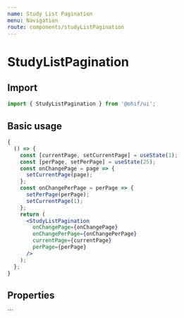 ```yaml
---
name: Study List Pagination
menu: Navigation
route: components/studyListPagination
---
```




# StudyListPagination

## Import

```javascript
import { StudyListPagination } from '@ohif/ui';
```

## Basic usage

```jsx live
{
  () => {
    const [currentPage, setCurrentPage] = useState(1);
    const [perPage, setPerPage] = useState(25);
    const onChangePage = page => {
      setCurrentPage(page);
    };
    const onChangePerPage = perPage => {
      setPerPage(perPage);
      setCurrentPage(1);
    };
    return (
      <StudyListPagination
        onChangePage={onChangePage}
        onChangePerPage={onChangePerPage}
        currentPage={currentPage}
        perPage={perPage}
      />
    );
  };
}
```

## Properties

<Props of={StudyListPagination} />
```
